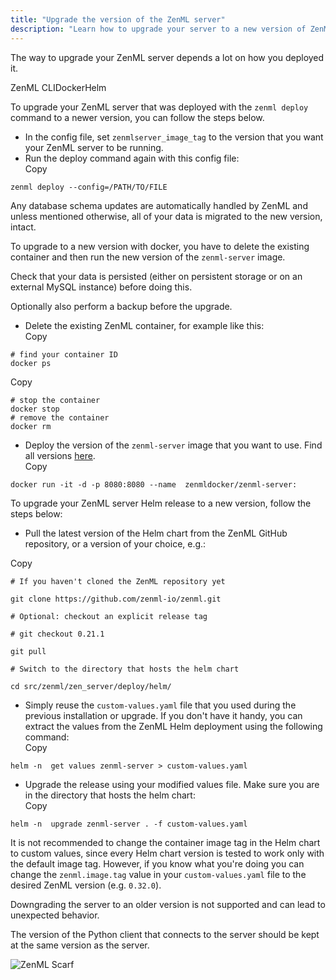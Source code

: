 ```yaml
---
title: "Upgrade the version of the ZenML server"
description: "Learn how to upgrade your server to a new version of ZenML for the different deployment options."
---
```


The way to upgrade your ZenML server depends a lot on how you deployed it.

ZenML CLIDockerHelm

To upgrade your ZenML server that was deployed with the `zenml deploy` command to a newer version, you can follow the steps below.

* In the config file, set `zenmlserver_image_tag` to the version that you want your ZenML server to be running.
* Run the deploy command again with this config file:  
Copy  
```  
zenml deploy --config=/PATH/TO/FILE  
```

Any database schema updates are automatically handled by ZenML and unless mentioned otherwise, all of your data is migrated to the new version, intact.

To upgrade to a new version with docker, you have to delete the existing container and then run the new version of the `zenml-server` image.

Check that your data is persisted (either on persistent storage or on an external MySQL instance) before doing this.

Optionally also perform a backup before the upgrade.

* Delete the existing ZenML container, for example like this:  
Copy  
```  
# find your container ID  
docker ps  
```  
Copy  
```  
# stop the container  
docker stop  
# remove the container  
docker rm  
```
* Deploy the version of the `zenml-server` image that you want to use. Find all versions [here](https://hub.docker.com/r/zenmldocker/zenml-server/tags).  
Copy  
```  
docker run -it -d -p 8080:8080 --name  zenmldocker/zenml-server:  
```

To upgrade your ZenML server Helm release to a new version, follow the steps below:

* Pull the latest version of the Helm chart from the ZenML GitHub repository, or a version of your choice, e.g.:

Copy

```
# If you haven't cloned the ZenML repository yet

git clone https://github.com/zenml-io/zenml.git

# Optional: checkout an explicit release tag

# git checkout 0.21.1

git pull

# Switch to the directory that hosts the helm chart

cd src/zenml/zen_server/deploy/helm/
```

* Simply reuse the `custom-values.yaml` file that you used during the previous installation or upgrade. If you don't have it handy, you can extract the values from the ZenML Helm deployment using the following command:  
Copy  
```  
helm -n  get values zenml-server > custom-values.yaml  
```
* Upgrade the release using your modified values file. Make sure you are in the directory that hosts the helm chart:  
Copy  
```  
helm -n  upgrade zenml-server . -f custom-values.yaml  
```

It is not recommended to change the container image tag in the Helm chart to custom values, since every Helm chart version is tested to work only with the default image tag. However, if you know what you're doing you can change the `zenml.image.tag` value in your `custom-values.yaml` file to the desired ZenML version (e.g. `0.32.0`).

Downgrading the server to an older version is not supported and can lead to unexpected behavior.

The version of the Python client that connects to the server should be kept at the same version as the server.

![ZenML Scarf](/images/getting-started/deploying-zenml/manage-the-deployed-services)